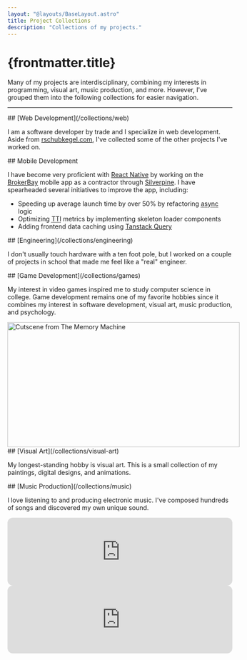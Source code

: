 ```yaml
---
layout: "@layouts/BaseLayout.astro"
title: Project Collections
description: "Collections of my projects."
---
```



# {frontmatter.title}

Many of my projects are interdisciplinary, combining my interests in programming, visual art, music production, and more. However, I've grouped them into the following collections for easier navigation.

---


<ProjectHeader>
	## [Web Development](/collections/web)
</ProjectHeader>

I am a software developer by trade and I specialize in web development. Aside from [rschubkegel.com](/), I've collected some of the other projects I've worked on.

<div style="display:flex;gap:var(--spacing);margin-top:var(--spacing)">
	<FlexBasedImage src={landingImage} alt="New landing page for silverpine.com" />
	<FlexBasedImage src={conwayImage} alt="Conway's Game of Life" />
	<FlexBasedImage src={complexDiagramImage} alt="Story diagram in evergreen.ink" />
</div>


<ProjectHeader>
	## Mobile Development
</ProjectHeader>

I have become very proficient with [React Native](https://reactnative.dev/) by working on the [BrokerBay](https://www.brokerbay.com/) mobile app as a contractor through [Silverpine](https://silverpine.com/). I have spearheaded several initiatives to improve the app, including:

- Speeding up average launch time by over 50% by refactoring <abbr title="asynchronous">async</abbr> logic
- Optimizing <abbr title="time to interactive">TTI</abbr> metrics by implementing skeleton loader components
- Adding frontend data caching using [Tanstack Query](https://tanstack.com/query/latest)

<div style="display:flex;gap:var(--spacing);margin-top:var(--spacing)">
	<FlexBasedImage src={brokerBayScreenshot1} alt="Screenshot of BrokerBay app on the home screen" />
	<FlexBasedImage src={brokerBayScreenshot2} alt="Screenshot of BrokerBay app with loading skeletons" />
	<FlexBasedImage src={brokerBayScreenshot3} alt="Screenshot of BrokerBay app on the listing screen" />
</div>


<ProjectHeader>
	## [Engineering](/collections/engineering)
</ProjectHeader>

I don't usually touch hardware with a ten foot pole, but I worked on a couple of projects in school that made me feel like a "real" engineer.

<div style="display:flex;gap:var(--spacing);margin-bottom:var(--spacing)">
	<FlexBasedImage src={cubeImage} alt="A cube in mixed reality" />
	<FlexBasedImage src={prototypeImage} alt="Early physical prototype" />
</div>


<ProjectHeader>
	## [Game Development](/collections/games)
</ProjectHeader>

My interest in video games inspired me to study computer science in college. Game development remains one of my favorite hobbies since it combines my interest in software development, visual art, music production, and psychology.

<div style="display:flex;gap:var(--spacing);margin-top:var(--spacing)">
	<FlexBasedImage src={outOfThymeGameplayImage} alt="Screenshot of Out of Thyme game" />
	<Image src="https://img.itch.zone/aW1nLzE3OTI1ODY1LmdpZg==/original/9VPM7%2F.gif" alt="Cutscene from The Memory Machine" width="520" height="280" style={{ flexBasis: `${(520 / 280) * 100}%` }} />
	<FlexBasedImage src={screenshot1} alt="Screenshot of gameplay in Earth Defense" />
</div>


<ProjectHeader>
	## [Visual Art](/collections/visual-art)
</ProjectHeader>

My longest-standing hobby is visual art. This is a small collection of my paintings, digital designs, and animations.

<div style="display:flex;gap:var(--spacing);margin-top:var(--spacing)">
	<FlexBasedImage src={frenchPressImage} alt="French Press painting" />
	<FlexBasedImage src={twentySeventhLetterImage} alt="Twenty Seventh Letter graphic" />
	<FlexBasedImage src={firePaperImage} alt="Fire animation made from cut construction paper" />
</div>

<ProjectHeader>
	## [Music Production](/collections/music)
</ProjectHeader>

I love listening to and producing electronic music. I've composed hundreds of songs and discovered my own unique sound.

<iframe style="border-radius:12px" src="https://open.spotify.com/embed/artist/6YrSdl1dy1dDxZETIxW7n5?utm_source=generator" width="100%" height="152" frameBorder="0" allowfullscreen="" allow="autoplay; clipboard-write; encrypted-media; fullscreen; picture-in-picture" loading="lazy"></iframe>
<iframe style="border-radius:12px" src="https://open.spotify.com/embed/artist/4mzQ1hTJMFwUmPAFJdgUXk?utm_source=generator" width="100%" height="152" frameBorder="0" allowfullscreen="" allow="autoplay; clipboard-write; encrypted-media; fullscreen; picture-in-picture" loading="lazy"></iframe>
